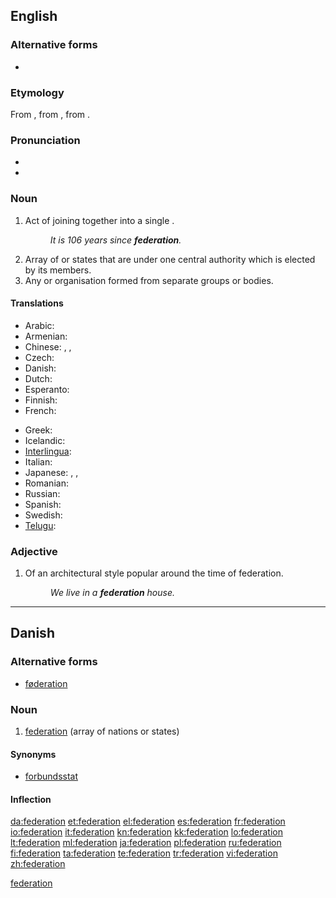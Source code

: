 {{wikipedia|dab=federation (disambiguation)|federation}}
{{also|fédération}}
==English==
{{wikipedia}}

===Alternative forms===
* {{l|en|fœderation}} {{qualifier|archaic}} {{defdate|18<sup>th</sup>–19<sup>th</sup> C}}

===Etymology===
From {{etyl|fr}} {{term|fédération}}, from {{etyl|LL.}} {{term|foederatio}}, from {{etyl|la}} {{term|foederare}}.

===Pronunciation===
* {{audio|en-us-federation.ogg|Audio (US)}}
* {{rhymes|eɪʃən}}

===Noun===
{{en-noun}}

# Act of joining together into a single {{l|en|political}} {{l|en|entity}}.
#: '' It is 106 years since '''federation'''.''
# Array of {{l|en|nations}} or states that are {{l|en|unified}} under one central authority which is elected by its members.
# Any {{l|en|society}} or organisation formed from separate groups or bodies.

====Translations====
{{trans-top|array of nations or states}}
* Arabic: {{t|ar|اتحاد|m|tr=ittiHaad}}
* Armenian: {{t-|hy|դաշնություն|tr=dašnut’yun}}
* Chinese: {{zh-tsp|聯邦|联邦|liánbāng}}, {{zh-tsp|聯合會|联合会|liánhéhuì}}, {{zh-tsp|聯盟|联盟|liánméng}}
* Czech: {{t-|cs|federace|f}}
* Danish: {{t+|da|føderation|c}}
* Dutch: {{t+|nl|federatie|f}}
* Esperanto: {{t|eo|federacio|xs=Esperanto}}
* Finnish: {{t-|fi|liittovaltio}}
* French: {{t+|fr|fédération|f}}
{{trans-mid}}
* Greek: {{t+|el|ομοσπονδία|f|tr=omospondía}}
* Icelandic: {{t+|is|samband|n}}
* [[Interlingua]]: {{t-|ia|federation|xs=Interlingua}}
* Italian: {{t+|it|federazione|f}}
* Japanese: {{t-|ja|連邦|tr=renpō}}, {{t-|ja|連盟|tr=renmei}}, {{t-|ja|同盟|tr=dōmei}}
* Romanian: {{t|ro|federație|f}}
* Russian: {{t+|ru|федерация|f|tr=federácija}}
* Spanish: {{t-|es|federación|f}}
* Swedish: {{t-|sv|federation|c}}
* [[Telugu]]: {{t|te|సమాఖ్య|tr=samaakhya}}
{{trans-bottom}}

===Adjective===
{{en-adj|-}}

# {{Australia}} Of an architectural style popular around the time of federation.
#: ''We live in a '''federation''' house.''

[[Category:English words suffixed with -ation|federation]]

----

==Danish==
{{wikipedia|lang=da}}

===Alternative forms===

* [[føderation]]

===Noun===
{{da-noun|en|er}}

# [[federation#English|federation]] (array of nations or states)

====Synonyms====

* [[forbundsstat]]

====Inflection====
{{da-noun-infl|en|er}}

[[da:federation]]
[[et:federation]]
[[el:federation]]
[[es:federation]]
[[fr:federation]]
[[io:federation]]
[[it:federation]]
[[kn:federation]]
[[kk:federation]]
[[lo:federation]]
[[lt:federation]]
[[ml:federation]]
[[ja:federation]]
[[pl:federation]]
[[ru:federation]]
[[fi:federation]]
[[ta:federation]]
[[te:federation]]
[[tr:federation]]
[[vi:federation]]
[[zh:federation]]